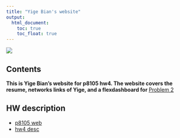 ```yaml
---
title: "Yige Bian's website"
output:
  html_document:
    toc: true
    toc_float: true
---
```


![](image/CUMC.jpg)

## Contents
**This is Yige Bian's website for p8105 hw4. The website covers the resume, networks links of Yige, and a flexdashboard for **[Problem 2](problem2.html)

## HW description
* [p8105 web](https://p8105.com/index.html) 
* [hw4 desc](https://p8105.com/homework_4.html)